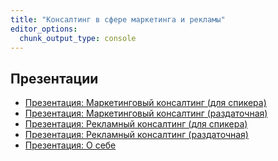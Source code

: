 ```yaml
---
title: "Консалтинг в сфере маркетинга и рекламы"
editor_options: 
  chunk_output_type: console
---
```


## Презентации

* [Презентация: Маркетинговый консалтинг (для спикера)](/pres/mark_consulting_speaker.qmd)
* [Презентация: Маркетинговый консалтинг (раздаточная)](/pres/mark_consulting_mailing.qmd)
* [Презентация: Рекламный консалтинг (для спикера)]()
* [Презентация: Рекламный консалтинг (раздаточная)]()
* [Презентация: О себе]()


